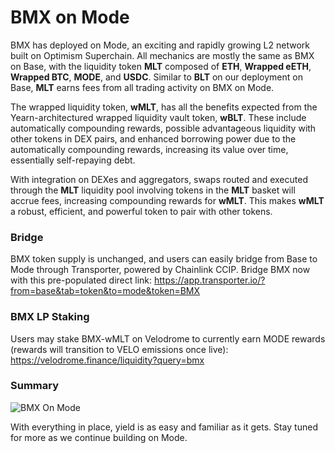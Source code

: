 # BMX on Mode

BMX has deployed on Mode, an exciting and rapidly growing L2 network built on Optimism Superchain. All mechanics are mostly the same as BMX on Base, with the liquidity token **MLT** composed of **ETH**, **Wrapped eETH**, **Wrapped BTC**, **MODE**, and **USDC**. Similar to **BLT** on our deployment on Base, **MLT** earns fees from all trading activity on BMX on Mode.

The wrapped liquidity token, **wMLT**, has all the benefits expected from the Yearn-architectured wrapped liquidity vault token, **wBLT**. These include automatically compounding rewards, possible advantageous liquidity with other tokens in DEX pairs, and enhanced borrowing power due to the automatically compounding rewards, increasing its value over time, essentially self-repaying debt. 

With integration on DEXes and aggregators, swaps routed and executed through the **MLT** liquidity pool involving tokens in the **MLT** basket will accrue fees, increasing compounding rewards for **wMLT**. This makes **wMLT** a robust, efficient, and powerful token to pair with other tokens.

### Bridge
BMX token supply is unchanged, and users can easily bridge from Base to Mode through Transporter, powered by Chainlink CCIP. Bridge BMX now with this pre-populated direct link: https://app.transporter.io/?from=base&tab=token&to=mode&token=BMX

### BMX LP Staking
Users may stake BMX-wMLT on Velodrome to currently earn MODE rewards (rewards will transition to VELO emissions once live): https://velodrome.finance/liquidity?query=bmx

### Summary
![BMX On Mode](https://github.com/daedboi/morphex-docs/blob/main/public/images/bmx_mode.png)

With everything in place, yield is as easy and familiar as it gets. Stay tuned for more as we continue building on Mode.
